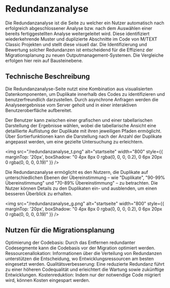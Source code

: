 # Redundanzanalyse

Die Redundanzanalyse ist die Seite zu welcher ein Nutzer automatisch nach erfolgreich abgeschlossener Analyse bzw. nach dem Auswählen einer bereits fertiggestellten Analyse weitergeleitet wird. Diese identifiziert wiederkehrende Muster und duplizierte Abschnitte im Code von M/TEXT Classic Projekten und stellt diese visuell dar. Die Identifizierung und Bewertung solcher Redundanzen ist entscheidend für die Effizienz der Migrationsplanung zu neuen Outputmanagement-Systemen. Die Vergleiche erfolgen hier rein auf Bausteinebene.

## Technische Beschreibung
Die Redundanzanalyse-Seite nutzt eine Kombination aus visualisierten Datenkomponenten, um Duplikate innerhalb des Codes zu identifizieren und benutzerfreundlich darzustellen. Durch asynchrone Anfragen werden die Analyseergebnisse vom Server geholt und in einer interaktiven Benutzeroberfläche aufbereitet. 

Der Benutzer kann zwischen einer grafischen und einer tabellarischen Darstellung der Ergebnisse wählen, wobei die tabellarische Ansicht eine detaillierte Auflistung der Duplikate mit ihren jeweiligen Pfaden ermöglicht. Über Sortierfunktionen kann die Darstellung nach der Anzahl der Duplikate angepasst werden, um eine gezielte Untersuchung zu erleichtern.

<img src="/redundanzanalyse_t.png" alt="startseite" width="800" style={{
      marginTop: '20px',
      boxShadow: "0 4px 8px 0 rgba(0, 0, 0, 0.2), 0 6px 20px 0 rgba(0, 0, 0, 0.19)"
    }} />

Die Redundanzanalyse ermöglicht es den Nutzern, die Duplikate auf unterschiedlichen Ebenen der Übereinstimmung – wie "Duplikate", "90-99% Übereinstimmung" und "70-89% Übereinstimmung" – zu betrachten. Die Nutzer können Details zu den Duplikaten ein- und ausblenden, um einen besseren Überblick zu erhalten.

<img src="/redundanzanalyse_g.png" alt="startseite" width="800" style={{
      marginTop: '20px',
      boxShadow: "0 4px 8px 0 rgba(0, 0, 0, 0.2), 0 6px 20px 0 rgba(0, 0, 0, 0.19)"
    }} />

## Nutzen für die Migrationsplanung
Optimierung der Codebasis: Durch das Entfernen redundanter Codesegmente kann die Codebasis vor der Migration optimiert werden.
Ressourcenallokation: Informationen über die Verteilung von Redundanzen unterstützen die Entscheidung, wo Entwicklungsressourcen am besten eingesetzt werden.
Qualitätsverbesserung: Eine reduzierte Redundanz führt zu einer höheren Codequalität und erleichtert die Wartung sowie zukünftige Entwicklungen.
Kostenreduktion: Indem nur der notwendige Code migriert wird, können Kosten eingespart werden.
